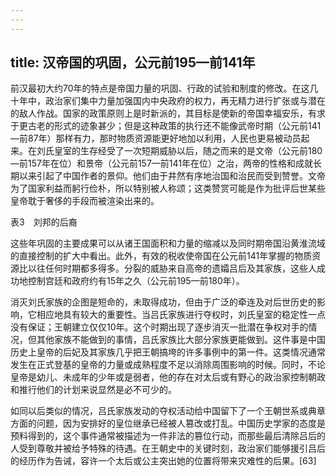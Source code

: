 ```yaml
---
---
---
```

title: 汉帝国的巩固，公元前195—前141年
---



前汉最初大约70年的特点是帝国力量的巩固、行政的试验和制度的修改。在这几十年中，政治家们集中力量加强国内中央政府的权力，再无精力进行扩张或与潜在的敌人作战。国家的政策原则上是时新派的，其目标是使新的帝国幸福安乐，有求于更古老的形式的迹象甚少；但是这种政策的执行还不能像武帝时期（公元前141—前87年）那样有力，那时物质资源能更好地加以利用，人民也更易被动员起来。在刘氏皇室的生存经受了一次短期威胁以后，随之而来的是文帝（公元前180—前157年在位）和景帝（公元前157—前141年在位）之治，两帝的性格和成就长期以来引起了中国作者的景仰。他们由于井然有序地治国和治民而受到赞誉。文帝为了国家利益而躬行俭朴，所以特别被人称颂；这类赞赏可能是作为批评后世某些皇帝耽于奢侈的手段而被渲染出来的。

表3　刘邦的后裔



这些年巩固的主要成果可以从诸王国面积和力量的缩减以及同时期帝国沿黄淮流域的直接控制的扩大中看出。此外，有效的税收使帝国在公元前141年掌握的物质资源比以往任何时期都多得多。分裂的威胁来自高帝的遗孀吕后及其家族，这些人成功地控制宫廷和政府约有15年之久（公元前195—前180年）。

消灭刘氏家族的企图是短命的，未取得成功，但由于广泛的牵连及对后世历史的影响，它相应地具有较大的重要性。当吕氏家族进行夺权时，刘氏皇室的稳定性一点没有保证；王朝建立仅仅10年。这个时期出现了逐步消灭一批潜在争权对手的情况，但其他家族不能做到的事情，吕氏家族比大部分家族更能做到。这件事是中国历史上皇帝的后妃及其家族几乎把王朝搞垮的许多事例中的第一件。这类情况通常发生在正式登基的皇帝的力量或成熟程度不足以消除周围影响的时候。同时，不论皇帝是幼儿、未成年的少年或是弱者，他的存在对太后或有野心的政治家控制朝政和推行他们的计划来说显然是必不可少的。

如同以后类似的情况，吕氏家族发动的夺权活动给中国留下了一个王朝世系或典章方面的问题，因为安排好的皇位继承已经被人篡改或打乱。中国历史学家的态度是预料得到的，这个事件通常被描述为一件非法的篡位行动，而那些最后清除吕后的人受到尊敬并被给予特殊的待遇。在王朝史中的关键时刻，政治家们能够援引吕后的经历作为告诫，容许一个太后或公主突出她的位置将带来灾难性的后果。[63]